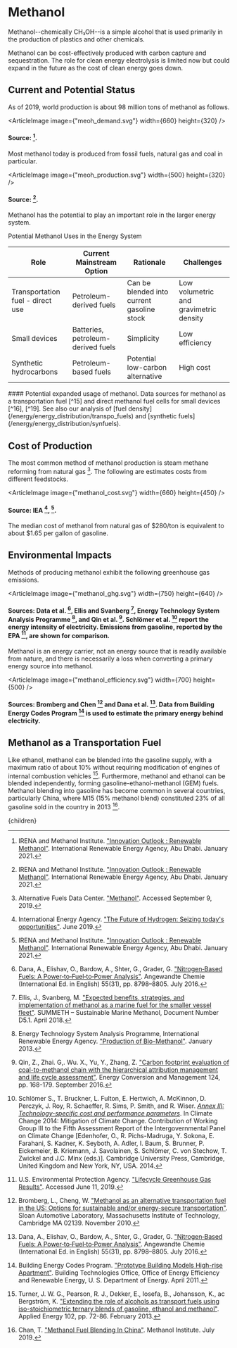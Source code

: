 



# Methanol

Methanol--chemically CH₃OH--is a simple alcohol that is used primarily in the production of plastics and other chemicals.

Methanol can be cost-effectively produced with carbon capture and sequestration. The role for clean energy electrolysis is limited now but could expand in the future as the cost of clean energy goes down.

## Current and Potential Status
As of 2019, world production is about 98 million tons of methanol as follows.

<ArticleImage image={"meoh_demand.svg"} width={660} height={320} />
#### Source: [^12].

Most methanol today is produced from fossil fuels, natural gas and coal in particular.

<ArticleImage image={"meoh_production.svg"} width={500} height={320} />
#### Source: [^12].

Methanol has the potential to play an important role in the larger energy system.

<div className="table-title"> Potential Methanol Uses in the Energy System </div>
<div className="table-wrapper">

| Role | Current Mainstream Option | Rationale | Challenges |
| --- | --- | --- | --- |
| Transportation fuel - direct use | Petroleum-derived fuels | Can be blended into current gasoline stock | Low volumetric and gravimetric density |
| Small devices | Batteries, petroleum-derived fuels | Simplicity | Low efficiency |
| Synthetic hydrocarbons | Petroleum-based fuels | Potential low-carbon alternative | High cost |

</div>
#### Potential expanded usage of methanol. Data sources for methanol as a transportation fuel [^15] and direct methanol fuel cells for small devices [^16], [^19]. See also our analysis of [fuel density](/energy/energy_distribution/transpo_fuels) and [synthetic fuels](/energy/energy_distribution/synfuels).

## Cost of Production
The most common method of methanol production is steam methane reforming from natural gas [^2]. The following are estimates costs from different feedstocks.

<ArticleImage image={"methanol_cost.svg"} width={660} height={450} />
#### Source: IEA [^11], [^12].

The median cost of methanol from natural gas of $280/ton is equivalent to about $1.65 per gallon of gasoline.

<LowCarbonMethanolPlantsSolution />

## Environmental Impacts
Methods of producing methanol exhibit the following greenhouse gas emissions.

<ArticleImage image={"methanol_ghg.svg"} width={750} height={640} />
#### Sources: Data et al. [^7], Ellis and Svanberg [^8], Energy Technology System Analysis Programme [^9], and Qin et al. [^17]. Schlömer et al. [^20] report the energy intensity of electricity. Emissions from gasoline, reported by the EPA [^28], are shown for comparison.

Methanol is an energy carrier, not an energy source that is readily available from nature, and there is necessarily a loss when converting a primary energy source into methanol.

<ArticleImage image={"methanol_efficiency.svg"} width={700} height={500} />
#### Sources: Bromberg and Chen [^3] and Dana et al. [^7]. Data from Building Energy Codes Program [^5] is used to estimate the primary energy behind electricity.

## Methanol as a Transportation Fuel
Like ethanol, methanol can be blended into the gasoline supply, with a maximum ratio of about 10% without requiring modification of engines of internal combustion vehicles [^25]. Furthermore, methanol and ethanol can be blended independently, forming gasoline-ethanol-methanol (GEM) fuels. Methanol blending into gasoline has become common in several countries, particularly China, where M15 (15% methanol blend) constituted 23% of all gasoline sold in the country in 2013 [^6].

<Blend5MethanolIntoUSGasolineSupplySolution />
<ReplacingGasolineWithMethanolSolution />
<DimethylEtherSolution />

[^1]: Al-Breiki, M., Bicer, Y. ["Comparative life cycle assessment of sustainable energy carriers including production, storage, overseas transport and utilization"](https://www.sciencedirect.com/science/article/pii/S0959652620335265). Journal of Cleaner Production 279: 123481. January 2021.

[^2]: Alternative Fuels Data Center. ["Methanol"](https://afdc.energy.gov/fuels/emerging_methanol.html). Accessed September 9, 2019.

[^3]: Bromberg, L., Cheng, W. ["Methanol as an alternative transportation fuel in the US: Options for sustainable and/or energy-secure transportation"](https://www.ourenergypolicy.org/wp-content/uploads/2014/05/methanol.pdf). Sloan Automotive Laboratory, Massachusetts Institute of Technology, Cambridge MA 02139. November 2010.

[^4]: Bromberg, L., Cheng, W. K. ["Methanol as an alternative transportation fuel in the US: Options for sustainable and/or energy-secure transportation"](https://afdc.energy.gov/files/pdfs/mit_methanol_white_paper.pdf). Prepared by the Sloan Automotive Laboratory. November 2010.

[^5]: Building Energy Codes Program. ["Prototype Building Models High-rise Apartment"](https://www.energycodes.gov/901-prototype-building-models-high-rise-apartment). Building Technologies Office, Office of Energy Efficiency and Renewable Energy, U. S. Department of Energy. April 2011.

[^6]: Chan, T. ["Methanol Fuel Blending In China"](https://www.methanol.org/wp-content/uploads/2019/07/Methanol-Fuel-Blending-in-China.pdf). Methanol Institute. July 2019.

[^7]: Dana, A., Elishav, O., Bardow, A., Shter, G., Grader, G. ["Nitrogen‐Based Fuels: A Power‐to‐Fuel‐to‐Power Analysis"](https://www.ncbi.nlm.nih.gov/pmc/articles/PMC5089635/). Angewandte Chemie (International Ed. in English) 55(31), pp. 8798–8805. July 2016.

[^8]: Ellis, J., Svanberg, M. ["Expected benefits, strategies, and implementation of methanol as a marine fuel for the smaller vessel fleet"](http://www.methanol.org/wp-content/uploads/2018/05/SUMMETH-6-Benefits-Strategies-Implementation.pdf). SUMMETH – Sustainable Marine Methanol, Document Number D5.1. April 2018.

[^9]: Energy Technology System Analysis Programme, International Renewable Energy Agency. ["Production of Bio-Methanol"](https://iea-etsap.org/E-TechDS/PDF/I09IR_Bio-methanol_MB_Jan2013_final_GSOK.pdf). January 2013.

[^10]: Iliev, S. ["A Comparison of Ethanol and Methanol Blending with Gasoline Using a 1-D Engine Model"](https://www.sciencedirect.com/science/article/pii/S1877705815004889). Procedia Engineering 100, pp. 1013-1022. 2015.

[^11]: International Energy Agency. ["The Future of Hydrogen: Seizing today's opportunities"](https://www.iea.org/hydrogen2019/). June 2019.

[^12]: IRENA and Methanol Institute. ["Innovation Outlook : Renewable Methanol"](https://www.irena.org/publications/2021/Jan/Innovation-Outlook-Renewable-Methanol). International Renewable Energy Agency, Abu Dhabi. January 2021.

[^13]: Methanol Institute. ["Methanol Use In Gasoline: Blending, Storage and Handling of Gasoline Containing Methanol"](https://www.methanol.org/wp-content/uploads/2020/04/Blending-Handling-Bulletin-Final.pdf). April 2020.

[^14]: Mevawala, C., Jiang, Y., Bhattacharyya, D. ["Techno-economic optimization of shale gas to dimethyl ether production processes via direct and indirect synthesis routes"](https://www.sciencedirect.com/science/article/abs/pii/S0306261919300455). Applied Energy 238, pp. 119-134. March 2019.

[^15]: Olah, G. ["Beyond Oil and Gas: The Methanol Economy"](https://onlinelibrary.wiley.com/doi/abs/10.1002/anie.200462121). Angewandte Chemie International Edition 44(18). April 2005.

[^16]: Ovidiu, P. ["The Study of the Efficiency of a Direct Methanol Fuel Cell"](https://www.researchgate.net/publication/286098921_The_Study_of_the_Efficiency_of_a_Direct_Methanol_Fuel_Cell). Journal of Electrical and Electronics Engineering 7(2), pp. 31-34. October 2014.

[^17]: Qin, Z., Zhai. G,. Wu. X., Yu, Y., Zhang, Z. ["Carbon footprint evaluation of coal-to-methanol chain with the hierarchical attribution management and life cycle assessment"](https://www.sciencedirect.com/science/article/pii/S0196890416305751). Energy Conversion and Management 124, pp. 168-179. September 2016.

[^18]: Renewable Fuels Association. ["Regulations"](https://ethanolrfa.org/producers/regulations/). Accessed May 25, 2021.

[^19]: Sajgure, M., Kachare, B., Gawhale, P., Waghmare, S., Jagadale, G. ["Direct Methanol Fuel Cell: A Review"](https://inpressco.com/wp-content/uploads/2016/10/Paper38-11.pdf). International Journal of Current Engineering and Technology, Special Issue 6, pp. 8-11. October 2016.

[^20]: Schlömer S., T. Bruckner, L. Fulton, E. Hertwich, A. McKinnon, D. Perczyk, J. Roy, R. Schaeffer, R. Sims, P. Smith, and R. Wiser. [*Annex III: Technology-specific cost and performance parameters*](http://www.ipcc.ch/pdf/assessment-report/ar5/wg3/ipcc_wg3_ar5_annex-iii.pdf). In Climate Change 2014: Mitigation of Climate Change. Contribution of Working Group III to the Fifth Assessment Report of the Intergovernmental Panel on Climate Change [Edenhofer, O., R. Pichs-Madruga, Y. Sokona, E. Farahani, S. Kadner, K. Seyboth, A. Adler, I. Baum, S. Brunner, P. Eickemeier, B. Kriemann, J. Savolainen, S. Schlömer, C. von Stechow, T. Zwickel and J.C. Minx (eds.)]. Cambridge University Press, Cambridge, United Kingdom and New York, NY, USA. 2014.

[^21]: Semelsberger, T. A., Borup, R. L., Greene, H. L. ["Dimethyl ether (DME) as an alternative fuel"](https://www.sciencedirect.com/science/article/abs/pii/S0378775305007846). Journal of Power Sources 156(2), pp. 497-511. June 2006.

[^22]: Sheehy, P., Law, K., Jackson, M. D. ["Methanol Fuel Blending and Materials Compatibility Report"](https://www.ourenergypolicy.org/wp-content/uploads/2012/04/TIAX-Methanol-Fuel-Blending-Report.pdf). Prepared by TIAX LLC, for the Methanol Institute. October 2010.

[^23]: Szybist, J., McLaughlin, S., Iyer, S. ["Emissions and Performance Benchmarking of a Prototype Dimethyl Ether Fueled Heavy-Duty Truck"](https://www.osti.gov/biblio/1150879). Oak Ridge National Laboratory. January 2014.

[^24]: Turaga, U. ["Small-scale methanol technologies offer flexibility, cost effectiveness"](http://www.gasprocessingnews.com/features/201510/small-scale-methanol-technologies-offer-flexibility,-cost-effectiveness.aspx). Gas Processing & LNG. October 2015.

[^25]: Turner, J. W. G., Pearson, R. J., Dekker, E., Iosefa, B., Johansson, K., ac Bergström, K. ["Extending the role of alcohols as transport fuels using iso-stoichiometric ternary blends of gasoline, ethanol and methanol"](https://www.sciencedirect.com/science/article/abs/pii/S0306261912005661). Applied Energy 102, pp. 72-86. February 2013.

[^26]: U. S. Energy Information Administration. ["Petroleum & Other Liquids"](https://www.eia.gov/dnav/pet/hist/LeafHandler.ashx?n=PET&s=EMA_EPM0_PWG_NUS_DPG&f=M). Accessed March 18, 2021.

[^27]: U. S. Energy Information Administration. ["U.S. No 2 Diesel Wholesale/Resale Price by Refiners"](https://www.eia.gov/dnav/pet/hist/LeafHandler.ashx?n=PET&s=EMA_EPD2D_PWG_NUS_DPG&f=M). U. S. Department of Energy. Accessed March 25, 2021.

[^28]: U.S. Environmental Protection Agency. ["Lifecycle Greenhouse Gas Results"](https://www.epa.gov/fuels-registration-reporting-and-compliance-help/lifecycle-greenhouse-gas-results). Accessed June 11, 2019.

  <Article 
    focusAreaUrl={focusAreaUrl} 
    hierarchy={hierarchy} 
    site={site}
  >
    {children}
  </Article>